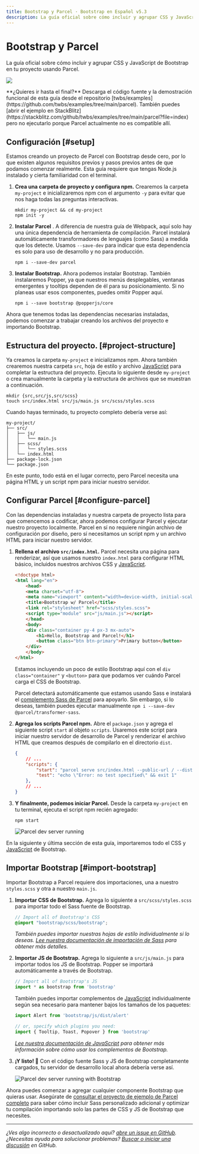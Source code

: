 ```yaml
---
title: Bootstrap y Parcel · Bootstrap en Español v5.3
description: La guía oficial sobre cómo incluir y agrupar CSS y JavaScript de Bootstrap en tu proyecto usando Parcel.
---
```


# Bootstrap y Parcel

La guía oficial sobre cómo incluir y agrupar CSS y JavaScript de Bootstrap en tu proyecto usando Parcel.

![](/bootstrap/5.3/assets/img/guides/bootstrap-parcel.png)

<Callout type="info" emoji="">
**¿Quieres ir hasta el final?** Descarga el código fuente y la demostración funcional de esta guía desde el repositorio [twbs/examples](https://github.com/twbs/examples/tree/main/parcel). También puedes [abrir el ejemplo en StackBlitz](https://stackblitz.com/github/twbs/examples/tree/main/parcel?file=index) pero no ejecutarlo porque Parcel actualmente no es compatible allí.
</Callout>

## Configuración [#setup]

Estamos creando un proyecto de Parcel con Bootstrap desde cero, por lo que existen algunos requisitos previos y pasos previos antes de que podamos comenzar realmente. Esta guía requiere que tengas Node.js instalado y cierta familiaridad con el terminal.

1.  **Crea una carpeta de proyecto y configura npm.** Crearemos la carpeta `my-project` e inicializaremos npm con el argumento `-y` para evitar que nos haga todas las preguntas interactivas.
    ```shell filename="Terminal"
    mkdir my-project && cd my-project
    npm init -y
    ``` 
2.  **Instalar Parcel** . A diferencia de nuestra guía de Webpack, aquí solo hay una única dependencia de herramienta de compilación. Parcel instalará automáticamente transformadores de lenguajes (como Sass) a medida que los detecte. Usamos `--save-dev` para indicar que esta dependencia es solo para uso de desarrollo y no para producción.
    ```shell filename="Terminal"
    npm i --save-dev parcel
    ``` 
3.  **Instalar Bootstrap.** Ahora podemos instalar Bootstrap. También instalaremos Popper, ya que nuestros menús desplegables, ventanas emergentes y tooltips dependen de él para su posicionamiento. Si no planeas usar esos componentes, puedes omitir Popper aquí.
    ```shell filename="Terminal"
    npm i --save bootstrap @popperjs/core
    ``` 

Ahora que tenemos todas las dependencias necesarias instaladas, podemos comenzar a trabajar creando los archivos del proyecto e importando Bootstrap.

## Estructura del proyecto. [#project-structure]

Ya creamos la carpeta `my-project` e inicializamos npm. Ahora también crearemos nuestra carpeta `src`, hoja de estilo y archivo [JavaScript](https://esdocu.dev/javascript) para completar la estructura del proyecto. Ejecuta lo siguiente desde `my-project` o crea manualmente la carpeta y la estructura de archivos que se muestran a continuación.

```shell filename="Terminal"
mkdir {src,src/js,src/scss}
touch src/index.html src/js/main.js src/scss/styles.scss
```

Cuando hayas terminado, tu proyecto completo debería verse así:

```
my-project/
├── src/
│   ├── js/
│   │   └── main.js
│   ├── scss/
│   │   └── styles.scss
│   └── index.html
├── package-lock.json
└── package.json
```

En este punto, todo está en el lugar correcto, pero Parcel necesita una página HTML y un script npm para iniciar nuestro servidor.

## Configurar Parcel [#configure-parcel]

Con las dependencias instaladas y nuestra carpeta de proyecto lista para que comencemos a codificar, ahora podemos configurar Parcel y ejecutar nuestro proyecto localmente. Parcel en sí no requiere ningún archivo de configuración por diseño, pero sí necesitamos un script npm y un archivo HTML para iniciar nuestro servidor.

1.  **Rellena el archivo `src/index.html`.** Parcel necesita una página para renderizar, así que usamos nuestro `index.html` para configurar HTML básico, incluidos nuestros archivos CSS y [JavaScript](https://esdocu.dev/javascript).
    ```html filename="HTML"
    <!doctype html>
    <html lang="en">
        <head>
        <meta charset="utf-8">
        <meta name="viewport" content="width=device-width, initial-scale=1">
        <title>Bootstrap w/ Parcel</title>
        <link rel="stylesheet" href="scss/styles.scss">
        <script type="module" src="js/main.js"></script>
        </head>
        <body>
        <div class="container py-4 px-3 mx-auto">
            <h1>Hello, Bootstrap and Parcel!</h1>
            <button class="btn btn-primary">Primary button</button>
        </div>
        </body>
    </html>
    ```
    
    Estamos incluyendo un poco de estilo Bootstrap aquí con el `div class="container"` y `<button>` para que podamos ver cuándo Parcel carga el CSS de Bootstrap.
    
    Parcel detectará automáticamente que estamos usando Sass e instalará el [complemento Sass de Parcel](https://parceljs.org/languages/sass/) para apoyarlo. Sin embargo, si lo deseas, también puedes ejecutar manualmente `npm i --save-dev @parcel/transformer-sass`.
    
2.  **Agrega los scripts Parcel npm.** Abre el `package.json` y agrega el siguiente script `start` al objeto `scripts`. Usaremos este script para iniciar nuestro servidor de desarrollo de Parcel y renderizar el archivo HTML que creamos después de compilarlo en el directorio `dist`.
    ```json filename="JSON"
    {
        // ...
        "scripts": {
            "start": "parcel serve src/index.html --public-url / --dist-dir dist",
            "test": "echo \"Error: no test specified\" && exit 1"
        },
        // ...
    }
    ```    
3.  **Y finalmente, podemos iniciar Parcel.** Desde la carpeta `my-project` en tu terminal, ejecuta el script npm recién agregado:
    ```shell filename="Terminal"
    npm start
    ```
    
    ![Parcel dev server running](/bootstrap/5.3/assets/img/guides/parcel-dev-server.png)

En la siguiente y última sección de esta guía, importaremos todo el CSS y [JavaScript](https://esdocu.dev/javascript) de Bootstrap.

## Importar Bootstrap [#import-bootstrap]

Importar Bootstrap a Parcel requiere dos importaciones, una a nuestro `styles.scss` y otra a nuestro `main.js`.

1.  **Importar CSS de Bootstrap.** Agrega lo siguiente a `src/scss/styles.scss` para importar todo el Sass fuente de Bootstrap.
    ```scss filename="SCSS"
    // Import all of Bootstrap's CSS
    @import "bootstrap/scss/bootstrap";
    ```
    
    _También puedes importar nuestras hojas de estilo individualmente si lo deseas. [Lee nuestra documentación de importación de Sass](/bootstrap/5.3/customize/sass/#importing) para obtener más detalles._
    
2.  **Importar JS de Bootstrap.** Agrega lo siguiente a `src/js/main.js` para importar todos los JS de Bootstrap. Popper se importará automáticamente a través de Bootstrap.
    ```javascript filename="JavaScript"
    // Import all of Bootstrap's JS
    import * as bootstrap from 'bootstrap'
    ```
    
    También puedes importar complementos de [JavaScript](https://esdocu.dev/javascript) individualmente según sea necesario para mantener bajos los tamaños de los paquetes:

    ```javascript filename="JavaScript"
    import Alert from 'bootstrap/js/dist/alert'
    
    // or, specify which plugins you need:
    import { Tooltip, Toast, Popover } from 'bootstrap'
    ```
    
    _[Lee nuestra documentación de JavaScript](/bootstrap/5.3/getting-started/javascript/) para obtener más información sobre cómo usar los complementos de Bootstrap._
    
3.  **¡Y listo! 🎉** Con el código fuente Sass y JS de Bootstrap completamente cargados, tu servidor de desarrollo local ahora debería verse así.
    
    ![Parcel dev server running with Bootstrap](/bootstrap/5.3/assets/img/guides/parcel-dev-server-bootstrap.png)
    
Ahora puedes comenzar a agregar cualquier componente Bootstrap que quieras usar. Asegúrate de [consultar el proyecto de ejemplo de Parcel completo](https://github.com/twbs/examples/tree/main/parcel) para saber cómo incluir Sass personalizado adicional y optimizar tu compilación importando solo las partes de CSS y JS de Bootstrap que necesites.
    

* * *

_¿Ves algo incorrecto o desactualizado aquí? [abre un issue en GitHub](https://github.com/twbs/bootstrap/issues/new/choose). ¿Necesitas ayuda para solucionar problemas? [Buscar o iniciar una discusión](https://github.com/twbs/bootstrap/discussions) en GitHub._